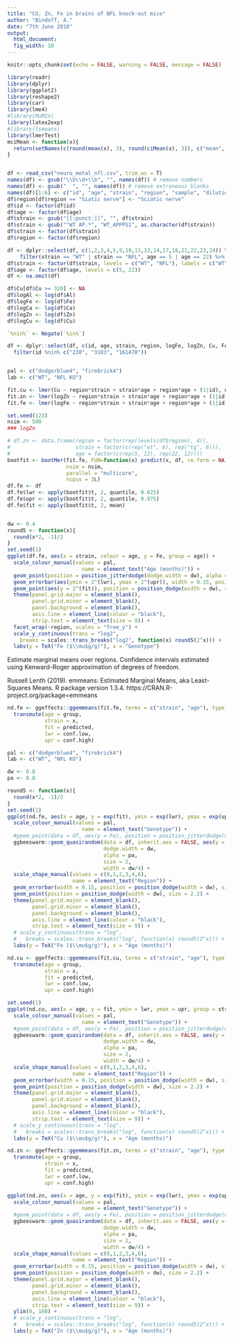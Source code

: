 ```yaml
---
title: "CU, Zn, Fe in brains of NFL knock-out mice"
author: "Bindoff, A."
date: "7th June 2018"
output:
  html_document: 
  fig_width: 10
---
```


```r
knitr::opts_chunk$set(echo = FALSE, warning = FALSE, message = FALSE)
```

```r
library(readr)
library(dplyr)
library(ggplot2)
library(reshape2)
library(car)
library(lme4)
#library(MuMIn)
library(latex2exp)
#library(lsmeans)
library(lmerTest)
mciMean <- function(x){
  return(setNames(c(round(mean(x), 3), round(ciMean(x), 3)), c("mean", "lwr", "upr")))
}


df <- read_csv("neuro_metal_nfl.csv", trim_ws = T)
names(df) <- gsub("\\b\\d+\\b", "", names(df)) # remove numbers
names(df) <- gsub("  ", "", names(df)) # remove extraneous blanks
names(df)[1:6] <- c("id", "age", "strain", "region", "sample", "dilution")
df$region[df$region == "Siatic nerve"] <- "Sciatic nerve"
df$id <- factor(df$id)
df$age <- factor(df$age)
df$strain <- gsub("[[:punct:]]", "", df$strain)
df$strain <- gsub("^WT AP.*", "WT_APPPS1", as.character(df$strain))
df$strain <- factor(df$strain)
df$region <- factor(df$region)

df <- dplyr::select(df, c(1,2,3,4,5,9,10,11,13,14,17,18,21,22,23,24)) %>%# remove metals at or below detection limit
    filter(strain == "WT" | strain == "NFL", age == 5 | age == 22) %>% filter(id != 15) # nfl id == 15 was 19mo
df$strain <- factor(df$strain, levels = c("WT", "NFL"), labels = c("WT", "NFL-KO"))
df$age <- factor(df$age, levels = c(5, 22))
df <- na.omit(df)

```

```r
df$Cu[df$Cu >= 320] <- NA 
df$logAl <- log(df$Al)
df$logFe <- log(df$Fe)
df$logCa <- log(df$Ca)
df$logZn <- log(df$Zn)
df$logCu <- log(df$Cu)
```
  


```r
`%nin%` <- Negate(`%in%`)

df <- dplyr::select(df, c(id, age, strain, region, logFe, logZn, Cu, Fe, Zn)) %>%
  filter(id %nin% c("238", "3183", "161470"))


pal <- c("dodgerblue4", "firebrick4")
lab <- c("WT", "NFL KO")
```


```r
fit.cu <- lmer(Cu ~ region*strain + strain*age + region*age + (1|id), df)
fit.zn <- lmer(logZn ~ region*strain + strain*age + region*age + (1|id), df)
fit.fe <- lmer(logFe ~ region*strain + strain*age + region*age + (1|id), df)

```
  
```r
set.seed(123)
nsim <- 500
### logZn

# df.zn <- data.frame(region = factor(rep(levels(df$region), 4)),
#                     strain = factor(c(rep("wt", 6), rep("tg", 6))),
#                     age = factor(c(rep(5, 12), rep(22, 12))))
bootfit <- bootMer(fit.fe, FUN=function(x) predict(x, df, re.form = NA),
                   nsim = nsim,
                   parallel = "multicore",
                   ncpus = 3L)
df.fe <- df
df.fe$lwr <- apply(bootfit$t, 2, quantile, 0.025)
df.fe$upr <- apply(bootfit$t, 2, quantile, 0.975)
df.fe$fit <- apply(bootfit$t, 2, mean)



```


```r
dw <- 0.4
round5 <- function(x){
  round(x*2, -1)/2
}
set.seed(1)
ggplot(df.fe, aes(x = strain, colour = age, y = Fe, group = age)) +
  scale_colour_manual(values = pal,
                        name = element_text("Age (months)")) +
  geom_point(position = position_jitterdodge(dodge.width = dw), alpha = 0.2) +
  geom_errorbar(aes(ymin = 2^(lwr), ymax = 2^(upr)), width = 0.15, position = position_dodge(width = dw)) +
  geom_point(aes(y = 2^(fit)), position = position_dodge(width = dw), size = 2) +
  theme(panel.grid.major = element_blank(),
        panel.grid.minor = element_blank(),
        panel.background = element_blank(), 
        axis.line = element_line(colour = "black"),
        strip.text = element_text(size = 9)) +
  facet_wrap(~region, scales = "free_y") +
  scale_y_continuous(trans = "log2",
    breaks = scales::trans_breaks("log2", function(x) round5(2^x))) +
  labs(y = TeX("Fe ($\\mu$g/g)"), x = "Genotype")

```

Estimate marginal means over regions. Confidence intervals estimated using Kenward-Roger approximation of degrees of freedom. 

Russell Lenth (2019). emmeans: Estimated Marginal Means, aka Least-Squares Means. R package version 1.3.4.
  https://CRAN.R-project.org/package=emmeans

```r

nd.fe <- ggeffects::ggemmeans(fit.fe, terms = c("strain", "age"), type = "fe", x.as.factor = TRUE) %>%
  transmute(age = group,
            strain = x,
            fit = predicted,
            lwr = conf.low,
            upr = conf.high)

pal <- c("dodgerblue4", "firebrick4")
lab <- c("WT", "NFL KO")

```


```r
dw <- 0.8
pa <- 0.8

round5 <- function(x){
  round(x*2, -1)/2
}
set.seed(1)
ggplot(nd.fe, aes(x = age, y = exp(fit), ymin = exp(lwr), ymax = exp(upr), group = strain)) +
  scale_colour_manual(values = pal,
                        name = element_text("Genotype")) +
  #geom_point(data = df, aes(y = Fe), position = position_jitterdodge(dodge.width = dw), alpha = 0.2) +
  ggbeeswarm::geom_quasirandom(data = df, inherit.aes = FALSE, aes(y = Fe, x = age, shape = region, group = strain, colour = strain),
                               dodge.width = dw,
                               alpha = pa,
                               size = 2,
                               width = dw/4) +
  scale_shape_manual(values = c(0,1,2,3,4,6),
                     name = element_text("Region")) +
  geom_errorbar(width = 0.15, position = position_dodge(width = dw), size = 1) +
  geom_point(position = position_dodge(width = dw), size = 2.2) +
  theme(panel.grid.major = element_blank(),
        panel.grid.minor = element_blank(),
        panel.background = element_blank(), 
        axis.line = element_line(colour = "black"),
        strip.text = element_text(size = 9)) +
  # scale_y_continuous(trans = "log",
  #   breaks = scales::trans_breaks("log", function(x) round5(2^x))) +
  labs(y = TeX("Fe ($\\mu$g/g)"), x = "Age (months)")

```

```r

nd.cu <- ggeffects::ggemmeans(fit.cu, terms = c("strain", "age"), type = "fe", x.as.factor = TRUE) %>%
  transmute(age = group,
            strain = x,
            fit = predicted,
            lwr = conf.low,
            upr = conf.high)


```


```r

set.seed(1)
ggplot(nd.cu, aes(x = age, y = fit, ymin = lwr, ymax = upr, group = strain)) +
  scale_colour_manual(values = pal,
                        name = element_text("Genotype")) +
  #geom_point(data = df, aes(y = Fe), position = position_jitterdodge(dodge.width = dw), alpha = 0.2) +
  ggbeeswarm::geom_quasirandom(data = df, inherit.aes = FALSE, aes(y = Cu, x = age, shape = region, group = strain, colour = strain),
                               dodge.width = dw,
                               alpha = pa,
                               size = 2,
                               width = dw/4) +
  scale_shape_manual(values = c(0,1,2,3,4,6),
                     name = element_text("Region")) +
  geom_errorbar(width = 0.15, position = position_dodge(width = dw), size = 1) +
  geom_point(position = position_dodge(width = dw), size = 2.2) +
  theme(panel.grid.major = element_blank(),
        panel.grid.minor = element_blank(),
        panel.background = element_blank(), 
        axis.line = element_line(colour = "black"),
        strip.text = element_text(size = 9)) +
  # scale_y_continuous(trans = "log",
  #   breaks = scales::trans_breaks("log", function(x) round5(2^x))) +
  labs(y = TeX("Cu ($\\mu$g/g)"), x = "Age (months)")

```

```r

nd.zn <- ggeffects::ggemmeans(fit.zn, terms = c("strain", "age"), type = "fe", x.as.factor = TRUE) %>%
  transmute(age = group,
            strain = x,
            fit = predicted,
            lwr = conf.low,
            upr = conf.high)

```


```r

ggplot(nd.zn, aes(x = age, y = exp(fit), ymin = exp(lwr), ymax = exp(upr), group = strain)) +
  scale_colour_manual(values = pal,
                        name = element_text("Genotype")) +
  #geom_point(data = df, aes(y = Fe), position = position_jitterdodge(dodge.width = dw), alpha = 0.2) +
  ggbeeswarm::geom_quasirandom(data = df, inherit.aes = FALSE, aes(y = Zn, x = age, shape = region, group = strain, colour = strain),
                               dodge.width = dw,
                               alpha = pa,
                               size = 2,
                               width = dw/4) +
  scale_shape_manual(values = c(0,1,2,3,4,6),
                     name = element_text("Region")) +
  geom_errorbar(width = 0.15, position = position_dodge(width = dw), size = 1) +
  geom_point(position = position_dodge(width = dw), size = 2.2) +
  theme(panel.grid.major = element_blank(),
        panel.grid.minor = element_blank(),
        panel.background = element_blank(), 
        axis.line = element_line(colour = "black"),
        strip.text = element_text(size = 9)) +
  ylim(0, 180) +
  # scale_y_continuous(trans = "log",
  #   breaks = scales::trans_breaks("log", function(x) round5(2^x))) +
  labs(y = TeX("Zn ($\\mu$g/g)"), x = "Age (months)")

```